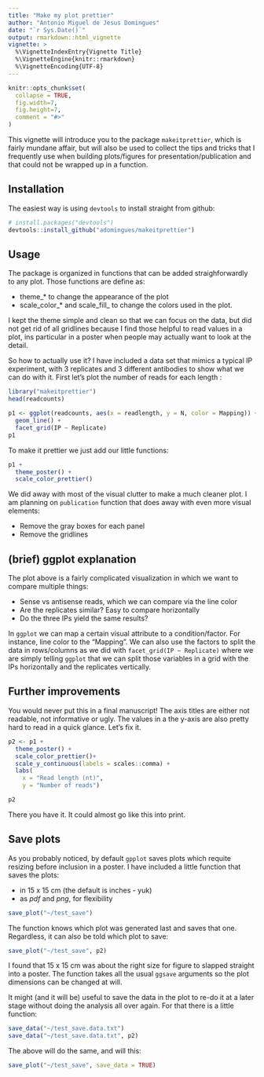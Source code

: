 ```yaml
---
title: "Make my plot prettier"
author: "Antonio Miguel de Jesus Domingues"
date: "`r Sys.Date()`"
output: rmarkdown::html_vignette
vignette: >
  %\VignetteIndexEntry{Vignette Title}
  %\VignetteEngine{knitr::rmarkdown}
  %\VignetteEncoding{UTF-8}
---
```


```r
knitr::opts_chunk$set(
  collapse = TRUE,
  fig.width=7,
  fig.height=7,
  comment = "#>"
)
```

This vignette will introduce you to the package `makeitprettier`, which is fairly mundane affair, but will also be used to collect the tips and tricks that I frequently use when building plots/figures for presentation/publication and that could not be wrapped up in a function. 


## Installation

The easiest way is using `devtools` to install straight from github:

```r
# install.packages("devtools")
devtools::install_github("adomingues/makeitprettier")
```


## Usage

The package is organized in functions that can be added straighforwardly to any plot. Those functions are define as: 

- theme_* to change the appearance of the plot
- scale_color_* and scale_fill_ to change the colors used in the plot.

I kept the theme simple and clean so that we can focus on the data, but did not get rid of all gridlines because I find those helpful to read values in a plot, ins particular in a poster when people may actually want to look at the detail.

So how to actually use it? I have included a data set that mimics a typical IP experiment, with 3 replicates and 3 different antibodies to show what we can do with it. First let's plot the number of reads for each length :


```r
library("makeitprettier")
head(readcounts)

p1 <- ggplot(readcounts, aes(x = readlength, y = N, color = Mapping)) +
  geom_line() +
  facet_grid(IP ~ Replicate)
p1
```

To make it prettier we just add our little functions:

```r
p1 + 
  theme_poster() +
  scale_color_prettier()
```

We did away with most of the visual clutter to make a much cleaner plot. I am planning on `publication` function that does away with even more visual elements:

- Remove the gray boxes for each panel
- Remove the gridlines


## (brief) ggplot explanation 

The plot above is a fairly complicated visualization in which we want to compare multiple things:

- Sense vs antisense reads, which we can compare via the line color
- Are the replicates similar? Easy to compare horizontally
- Do the three IPs yield the same results?

In `ggplot` we can map a certain visual attribute to a condition/factor. For instance, line color to the "Mapping". We can also use the factors to split the data in rows/columns as we did with `facet_grid(IP ~ Replicate)` where we are simply telling `ggplot` that we can split those variables in a grid with the IPs horizontally and the replicates vertically. 


## Further improvements

You would never put this in a final manuscript! The axis titles are either not readable, not informative or ugly. The values in a the y-axis are also pretty hard to read in a quick glance. Let's fix it.

```r
p2 <- p1 + 
  theme_poster() +
  scale_color_prettier()+
  scale_y_continuous(labels = scales::comma) +
  labs(
    x = "Read length (nt)",
    y = "Number of reads") 

p2
```

There you have it. It could almost go like this into print.


## Save plots

As you probably noticed, by default `gpplot` saves plots which requite resizing before inclusion in a poster. I have included a little function that saves the plots:

- in 15 x 15 cm (the default is inches - yuk)
- as _pdf_ and _png_, for flexibility


```r
save_plot("~/test_save")
```

The function knows which plot was generated last and saves that one. Regardless, it can also be told which plot to save:

```r
save_plot("~/test_save", p2)
```

I found that 15 x 15 cm was about the right size for figure to slapped straight into a poster. The function takes all the usual `ggsave` arguments so the plot dimensions can be changed at will.

It might (and it will be) useful to save the data in the plot to re-do it at a later stage without doing the analysis all over again. For that there is a little function:


```r
save_data("~/test_save.data.txt")
save_data("~/test_save.data.txt", p2)
```

The above will do the same, and will this:

```r
save_plot("~/test_save", save_data = TRUE)
```